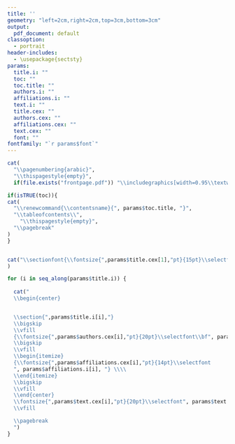 ```yaml
---
title: ''
geometry: "left=2cm,right=2cm,top=3cm,bottom=3cm"
output:
  pdf_document: default
classoption: 
  - portrait
header-includes:
  - \usepackage{sectsty}
params:
  title.i: ""
  toc: ""
  toc.title: ""
  authors.i: ""
  affiliations.i: ""
  text.i: ""
  title.cex: ""
  authors.cex: ""
  affiliations.cex: ""
  text.cex: "" 
  font: ""
fontfamily: "`r params$font`"
---
```


```r
cat(
  "\\pagenumbering{arabic}",
  "\\thispagestyle{empty}",
  if(file.exists("frontpage.pdf")) "\\includegraphics[width=0.95\\textwidth,height=0.95\\textheight,keepaspectratio]{frontpage.pdf}")

if(isTRUE(toc)){
cat(
  "\\renewcommand{\\contentsname}{", params$toc.title, "}",
  "\\tableofcontents\\",
    "\\thispagestyle{empty}",
  "\\pagebreak"
)
}


cat("\\sectionfont{\\fontsize{",params$title.cex[1],"pt}{15pt}\\selectfont}"
)

for (i in seq_along(params$title.i)) {
  
  cat("
  \\begin{center}


  \\section{",params$title.i[i],"}
  \\bigskip
  \\vfill
  {\\fontsize{",params$authors.cex[i],"pt}{20pt}\\selectfont\\bf", params$authors.i[i], "} \\\\
  \\bigskip
  \\vfill
  \\begin{itemize}
  {\\fontsize{",params$affiliations.cex[i],"pt}{14pt}\\selectfont
  ", params$affiliations.i[i], "} \\\\
  \\end{itemize}
  \\bigskip
  \\vfill
  \\end{center}
  \\fontsize{",params$text.cex[i],"pt}{20pt}\\selectfont", params$text.i[i], "  \\
  \\vfill

  \\pagebreak
  ")
}
```
  <!-- # \\addcontentsline{toc}{section}{",params$title.i[i],"} -->
